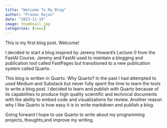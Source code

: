 ```yaml
---
title: "Welcome To My Blog"
author: "Pranav Rajan"
date: "2023-11-19"
image: thumbnail.jpg
categories: [news]
---
```


This is my first blog post. Welcome!

I decided to start a blog inspired by Jeremy Howard's Lecture 0 from the FastAI Course. Jeremy and FastAI used to maintain a blogging and publication tool called FastPages but transitioned to a new publication system called Quarto. 

This blog is written in Quarto. Why Quarto? In the past I had attempted to used Medium and Substack but never fully spent the time to learn the tools to write a blog post. I decided to learn and publish with Quarto because of its capabilities to produce high quality scientific and technical documents with the ability to embed code and visualizations for review. Another reason why I like Quarto is how easy it is to write markdown and publish a blog.

Going forward I hope to use Quarto to write about my programming projects, thoughts,and improve my writing. 

